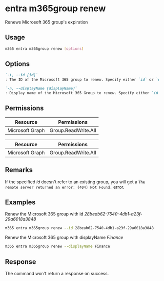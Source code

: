 
# entra m365group renew

Renews Microsoft 365 group's expiration

## Usage

```sh
m365 entra m365group renew [options]
```

## Options

```md definition-list
`-i, --id [id]`
: The ID of the Microsoft 365 group to renew. Specify either `id` or `displayName`, but not both.

`-n, --displayName [displayName]`
: Display name of the Microsoft 365 Group to renew. Specify either `id` or `displayName`, but not both.
```

<Global />

## Permissions

<Tabs>
  <TabItem value="Delegated">

  | Resource        | Permissions         |
  |-----------------|---------------------|
  | Microsoft Graph | Group.ReadWrite.All |

  </TabItem>
  <TabItem value="Application">

  | Resource        | Permissions         |
  |-----------------|---------------------|
  | Microsoft Graph | Group.ReadWrite.All |

  </TabItem>
</Tabs>

## Remarks

If the specified _id_ doesn't refer to an existing group, you will get a `The remote server returned an error: (404) Not Found.` error.

## Examples

Renew the Microsoft 365 group with id _28beab62-7540-4db1-a23f-29a6018a3848_

```sh
m365 entra m365group renew --id 28beab62-7540-4db1-a23f-29a6018a3848
```

Renew the Microsoft 365 group with displayName _Finance_

```sh
m365 entra m365group renew --displayName Finance
```

## Response

The command won't return a response on success.

